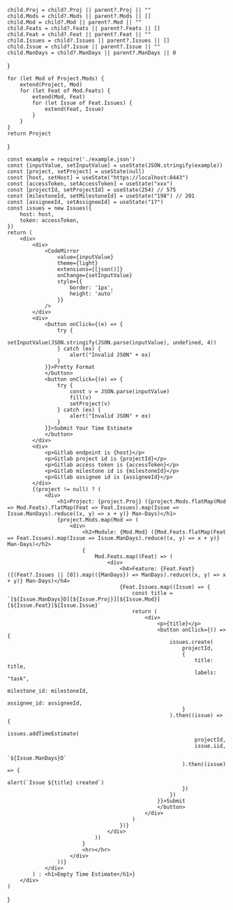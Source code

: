 

	child.Proj = child?.Proj || parent?.Proj || ""
	child.Mods = child?.Mods || parent?.Mods || []
	child.Mod = child?.Mod || parent?.Mod || ""
	child.Feats = child?.Feats || parent?.Feats || []
	child.Feat = child?.Feat || parent?.Feat || ""
	child.Issues = child?.Issues || parent?.Issues || []
	child.Issue = child?.Issue || parent?.Issue || ""
	child.ManDays = child?.ManDays || parent?.ManDays || 0
}

	for (let Mod of Project.Mods) {
		extend(Project, Mod)
		for (let Feat of Mod.Feats) {
			extend(Mod, Feat)
			for (let Issue of Feat.Issues) {
				extend(Feat, Issue)
			}
		}
	}
	return Project
}


	const example = require('./example.json')
	const [inputValue, setInputValue] = useState(JSON.stringify(example))
	const [project, setProject] = useState(null)
	const [host, setHost] = useState("https://localhost:8443")
	const [accessToken, setAccessToken] = useState("xxx")
	const [projectId, setProjectId] = useState(254) // 575
	const [milestoneId, setMilestoneId] = useState("198") // 201
	const [assigneeId, setAssigneeId] = useState("17")
	const issues = new Issues({
		host: host,
		token: accessToken,
	})
	return (
		<div>
			<div>
				<CodeMirror
					value={inputValue}
					theme={light}
					extensions={[json()]}
					onChange={setInputValue}
					style={{
						border: '1px',
						height: 'auto'
					}}
				/>
			</div>
			<div>
				<button onClick={(e) => {
					try {
						setInputValue(JSON.stringify(JSON.parse(inputValue), undefined, 4))
					} catch (ex) {
						alert("Invalid JSON" + ex)
					}
				}}>Pretty Format
				</button>
				<button onClick={(e) => {
					try {
						const v = JSON.parse(inputValue)
						fill(v)
						setProject(v)
					} catch (ex) {
						alert("Invalid JSON" + ex)
					}
				}}>Submit Your Time Estimate
				</button>
			</div>
			<div>
				<p>Gitlab endpoint is {host}</p>
				<p>Gitlab project id is {projectId}</p>
				<p>Gitlab access token is {accessToken}</p>
				<p>Gitlab milestone id is {milestoneId}</p>
				<p>Gitlab assignee id is {assigneeId}</p>
			</div>
			{(project != null) ? (
				<div>
					<h1>Project: {project.Proj} ({project.Mods.flatMap(Mod => Mod.Feats).flatMap(Feat => Feat.Issues).map(Issue => Issue.ManDays).reduce((x, y) => x + y)} Man-Days)</h1>
					{project.Mods.map(Mod => (
						<div>
							<h2>Module: {Mod.Mod} ({Mod.Feats.flatMap(Feat => Feat.Issues).map(Issue => Issue.ManDays).reduce((x, y) => x + y)} Man-Days)</h2>
							{
								Mod.Feats.map((Feat) => (
									<div>
										<h4>Feature: {Feat.Feat} ({(Feat?.Issues || [0]).map(({ManDays}) => ManDays).reduce((x, y) => x + y)} Man-Days)</h4>
										{Feat.Issues.map((Issue) => {
											const title = `[${Issue.ManDays}D][${Issue.Proj}][${Issue.Mod}][${Issue.Feat}]${Issue.Issue}`
											return (
												<div>
													<p>{title}</p>
													<button onClick={() => {
														issues.create(
															projectId,
															{
																title: title,
																labels: "task",
																milestone_id: milestoneId,
																assignee_id: assigneeId,
															}
														).then((issue) => {
															issues.addTimeEstimate(
																projectId,
																issue.iid,
																`${Issue.ManDays}D`
															).then((issue) => {
																alert(`Issue ${title} created`)
															})
														})
													}}>Submit
													</button>
												</div>
											)
										})}
									</div>
								))
							}
							<hr></hr>
						</div>
					))}
				</div>
			) : <h1>Empty Time Estimate</h1>}
		</div>
	)
}

<App></App>